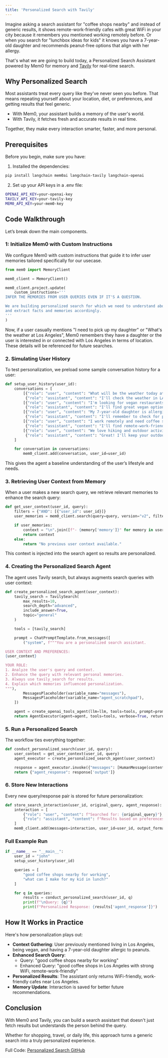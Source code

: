 ```yaml
---
title: 'Personalized Search with Tavily'
---
```


<Snippet file="security-compliance.mdx" />

Imagine asking a search assistant for "coffee shops nearby" and instead of generic results, it shows remote-work-friendly cafes with great WiFi in your city because it remembers you mentioned working remotely before. Or when you search for "lunchbox ideas for kids" it knows you have a 7-year-old daughter and recommends peanut-free options that align with her allergy.

That's what we are going to build today, a Personalized Search Assistant powered by Mem0 for memory and [Tavily](https://tavily.com) for real-time search.


## Why Personalized Search

Most assistants treat every query like they've never seen you before. That means repeating yourself about your location, diet, or preferences, and getting results that feel generic.

- With Mem0, your assistant builds a memory of the user's world.
- With Tavily, it fetches fresh and accurate results in real time.

Together, they make every interaction smarter, faster, and more personal.

## Prerequisites

Before you begin, make sure you have:

1. Installed the dependencies:
```bash
pip install langchain mem0ai langchain-tavily langchain-openai
```

2. Set up your API keys in a .env file:
```bash
OPENAI_API_KEY=your-openai-key
TAVILY_API_KEY=your-tavily-key
MEM0_API_KEY=your-mem0-key
```

## Code Walkthrough
Let’s break down the main components.

### 1: Initialize Mem0 with Custom Instructions

We configure Mem0 with custom instructions that guide it to infer user memories tailored specifically for our usecase.

```python
from mem0 import MemoryClient

mem0_client = MemoryClient()

mem0_client.project.update(
    custom_instructions='''
INFER THE MEMORIES FROM USER QUERIES EVEN IF IT'S A QUESTION.

We are building personalized search for which we need to understand about user's preferences and life
and extract facts and memories accordingly.
'''
)
```
Now, if a user casually mentions "I need to pick up my daughter" or "What's the weather at Los Angeles", Mem0 remembers they have a daughter or the user is interested in or connected with Los Angeles in terms of location. These details will be referenced for future searches.

### 2. Simulating User History
To test personalization, we preload some sample conversation history for a user:

```python
def setup_user_history(user_id):
    conversations = [
        [{"role": "user", "content": "What will be the weather today at Los Angeles? I need to pick up my daughter from office."},
         {"role": "assistant", "content": "I'll check the weather in LA for you."}],
        [{"role": "user", "content": "I'm looking for vegan restaurants in Santa Monica"},
         {"role": "assistant", "content": "I'll find great vegan options in Santa Monica."}],
        [{"role": "user", "content": "My 7-year-old daughter is allergic to peanuts"},
         {"role": "assistant", "content": "I'll remember to check for peanut-free options."}],
        [{"role": "user", "content": "I work remotely and need coffee shops with good wifi"},
         {"role": "assistant", "content": "I'll find remote-work-friendly coffee shops."}],
        [{"role": "user", "content": "We love hiking and outdoor activities on weekends"},
         {"role": "assistant", "content": "Great! I'll keep your outdoor activity preferences in mind."}],
    ]

    for conversation in conversations:
        mem0_client.add(conversation, user_id=user_id)
```
This gives the agent a baseline understanding of the user’s lifestyle and needs.

### 3. Retrieving User Context from Memory
When a user makes a new search query, we retrieve relevant memories to enhance the search query:

```python
def get_user_context(user_id, query):
    filters = {"AND": [{"user_id": user_id}]}
    user_memories = mem0_client.search(query=query, version="v2", filters=filters)

    if user_memories:
        context = "\n".join([f"- {memory['memory']}" for memory in user_memories])
        return context
    else:
        return "No previous user context available."
```
This context is injected into the search agent so results are personalized.

### 4. Creating the Personalized Search Agent
The agent uses Tavily search, but always augments search queries with user context:

```python
def create_personalized_search_agent(user_context):
    tavily_search = TavilySearch(
        max_results=10,
        search_depth="advanced",
        include_answer=True,
        topic="general"
    )

    tools = [tavily_search]

    prompt = ChatPromptTemplate.from_messages([
        ("system", f"""You are a personalized search assistant.

USER CONTEXT AND PREFERENCES:
{user_context}

YOUR ROLE:
1. Analyze the user's query and context.
2. Enhance the query with relevant personal memories.
3. Always use tavily_search for results.
4. Explain which memories influenced personalization.
"""),
        MessagesPlaceholder(variable_name="messages"),
        MessagesPlaceholder(variable_name="agent_scratchpad"),
    ])

    agent = create_openai_tools_agent(llm=llm, tools=tools, prompt=prompt)
    return AgentExecutor(agent=agent, tools=tools, verbose=True, return_intermediate_steps=True)
```

### 5. Run a Personalized Search
The workflow ties everything together:

```python
def conduct_personalized_search(user_id, query):
    user_context = get_user_context(user_id, query)
    agent_executor = create_personalized_search_agent(user_context)

    response = agent_executor.invoke({"messages": [HumanMessage(content=query)]})
    return {"agent_response": response['output']}
```

### 6. Store New Interactions
Every new query/response pair is stored for future personalization:

```python
def store_search_interaction(user_id, original_query, agent_response):
    interaction = [
        {"role": "user", "content": f"Searched for: {original_query}"},
        {"role": "assistant", "content": f"Results based on preferences: {agent_response}"}
    ]
    mem0_client.add(messages=interaction, user_id=user_id, output_format="v1.1")
```

### Full Example Run

```python
if __name__ == "__main__":
    user_id = "john"
    setup_user_history(user_id)

    queries = [
        "good coffee shops nearby for working",
        "what can I make for my kid in lunch?"
    ]

    for q in queries:
        results = conduct_personalized_search(user_id, q)
        print(f"\nQuery: {q}")
        print(f"Personalized Response: {results['agent_response']}")
```

## How It Works in Practice

Here's how personalization plays out:

- **Context Gathering**: User previously mentioned living in Los Angeles, being vegan, and having a 7-year-old daughter allergic to peanuts.
- **Enhanced Search Query**:
  - Query: "good coffee shops nearby for working"
  - Enhanced Query: "good coffee shops in Los Angeles with strong WiFi, remote-work-friendly"
- **Personalized Results**: The assistant only returns WiFi-friendly, work-friendly cafes near Los Angeles.
- **Memory Update**: Interaction is saved for better future recommendations.

## Conclusion

With Mem0 and Tavily, you can build a search assistant that doesn't just fetch results but understands the person behind the query.

Whether for shopping, travel, or daily life, this approach turns a generic search into a truly personalized experience.

Full Code: [Personalized Search GitHub](https://github.com/mem0ai/mem0/blob/main/examples/misc/personalized_search.py)